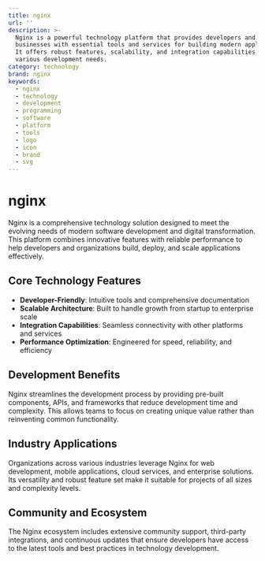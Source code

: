 ```yaml
---
title: nginx
url: ''
description: >-
  Nginx is a powerful technology platform that provides developers and
  businesses with essential tools and services for building modern applications.
  It offers robust features, scalability, and integration capabilities for
  various development needs.
category: technology
brand: nginx
keywords:
  - nginx
  - technology
  - development
  - programming
  - software
  - platform
  - tools
  - logo
  - icon
  - brand
  - svg
---
```


# nginx

Nginx is a comprehensive technology solution designed to meet the evolving needs of modern software development and digital transformation. This platform combines innovative features with reliable performance to help developers and organizations build, deploy, and scale applications effectively.

## Core Technology Features

- **Developer-Friendly**: Intuitive tools and comprehensive documentation
- **Scalable Architecture**: Built to handle growth from startup to enterprise scale
- **Integration Capabilities**: Seamless connectivity with other platforms and services
- **Performance Optimization**: Engineered for speed, reliability, and efficiency

## Development Benefits

Nginx streamlines the development process by providing pre-built components, APIs, and frameworks that reduce development time and complexity. This allows teams to focus on creating unique value rather than reinventing common functionality.

## Industry Applications

Organizations across various industries leverage Nginx for web development, mobile applications, cloud services, and enterprise solutions. Its versatility and robust feature set make it suitable for projects of all sizes and complexity levels.

## Community and Ecosystem

The Nginx ecosystem includes extensive community support, third-party integrations, and continuous updates that ensure developers have access to the latest tools and best practices in technology development.
